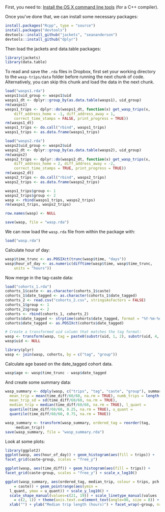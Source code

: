 <!--
%\VignetteEngine{knitr}
%\VignetteIndexEntry{Make wasp data}
-->

First, you need to:
[Install the OS X command line tools](http://www.rstudio.com/ide/docs/packages/prerequisites) (for a C++ compiler).

Once you've done that, we can install some necessary packages:

```r
install.packages("Rcpp", type = "source")
install.packages("devtools")
devtools::install_github("jackets", "seananderson")
devtools::install_github("dplyr")
```

Then load the jackets and data.table packages:

```r
library(jackets)
library(data.table)
```

To read and save the `.rda` files in Dropbox, first set your working
directory to the `wasp-trips/data` folder before running the next chunk of code. Alternatively, you can skip this chunk and load the data in the next chunk.

```r
load("wasps1.rda")
wasps1$uid_group <- wasps1$uid
wasps1_dt <- dplyr::group_by(as.data.table(wasps1), uid_group)
rm(wasps1)
wasps1_trips <- dplyr::do(wasps1_dt, function(x) get_wasp_trips(x,
    diff_address_home = -1, diff_address_away = 1,
    correct_time_stamps = FALSE, print_progress = TRUE))
rm(wasps1_dt)
wasps1_trips <- do.call("rbind", wasps1_trips)
wasps1_trips <- as.data.frame(wasps1_trips)

load("wasps2.rda")
wasps2$uid_group <- wasps2$uid
wasps2_dt <- dplyr::group_by(as.data.table(wasps2), uid_group)
rm(wasps2)
wasps2_trips <- dplyr::do(wasps2_dt, function(x) get_wasp_trips(x,
    diff_address_home = 2, diff_address_away = -2,
    correct_time_stamps = TRUE, print_progress = TRUE))
rm(wasps2_dt)
wasps2_trips <- do.call("rbind", wasps2_trips)
wasps2_trips <- as.data.frame(wasps2_trips)

wasps1_trips$group <- 1
wasps2_trips$group <- 2
wasp <- rbind(wasps1_trips, wasps2_trips)
rm(wasps1_trips, wasps2_trips)

row.names(wasp) <- NULL

save(wasp, file = "wasp.rda")
```

We can now load the `wasp.rda` file from within the package with:

```r
load("wasp.rda")
```

Calculate hour of day:

```r
wasp$time_trunc <- as.POSIXct(trunc(wasp$time, "days"))
wasp$hour_of_day <- as.numeric(difftime(wasp$time, wasp$time_trunc,
    units = "hours"))
```

Now merge in the tag-caste data:

```r
load("cohorts_1.rda")
cohorts_1$caste <- as.character(cohorts_1$caste)
cohorts_1$date_tagged <- as.character(cohorts_1$date_tagged)
cohorts_2 <- read.csv("cohorts_2.csv", stringsAsFactors = FALSE)
cohorts_1$group <- 1
cohorts_2$group <- 2
cohorts <- rbind(cohorts_1, cohorts_2)
cohorts$date_tagged <- strptime(cohorts$date_tagged, format = "%Y-%m-%d")
cohorts$date_tagged <- as.POSIXct(cohorts$date_tagged)

# Create a transformed uid column that matches the tag format:
wasp <- transform(wasp, tag = paste0(substr(uid, 1, 2), substr(uid, 4, 5)))
wasp$uid <- NULL

library(plyr)
wasp <- join(wasp, cohorts, by = c("tag", "group"))
```
Calculate age based on the date_tagged cohort data.

```r

wasp$age <- wasp$time_trunc - wasp$date_tagged

```
And create some summary data:

```r
wasp_summary <- ddply(wasp, c("trips", "tag", "caste", "group"), summarize,
  mean_trip = mean(time_diff/60/60, na.rm = TRUE), numb_trips = length(trips), 
  mean_trip_sd = sd(time_diff/60/60, na.rm = TRUE),
  median_trip = median(time_diff/60/60, na.rm = TRUE), l_quant =
  quantile(time_diff/60/60, 0.25, na.rm = TRUE), u_quant =
  quantile(time_diff/60/60, 0.75, na.rm = TRUE))

wasp_summary <- transform(wasp_summary, ordered_tag = reorder(tag,
    -median_trip))
save(wasp_summary, file = "wasp_summary.rda")
```

Look at some plots:

```r
library(ggplot2)
ggplot(wasp, aes(hour_of_day)) + geom_histogram(aes(fill = trips)) +
facet_grid(caste~group, scales = "free_y")
```

```r
ggplot(wasp, aes(time_diff)) + geom_histogram(aes(fill = trips)) +
facet_grid(caste~group, scales = "free_y") + scale_x_log10()
```

```r
ggplot(wasp_summary, aes(ordered_tag, median_trip, colour = trips, pch
    = caste)) + geom_pointrange(aes(ymin =
  l_quant, ymax = u_quant)) + scale_y_log10() +
  scale_shape_manual(values=c(21, 19)) + scale_linetype_manual(values
    = c(2, 1)) + theme(axis.text.x=element_text(angle=90, size = 8)) +
  xlab("") + ylab("Median trip length (hours)") + facet_wrap(~group, nrow = 2, scales = "free_x")
```
